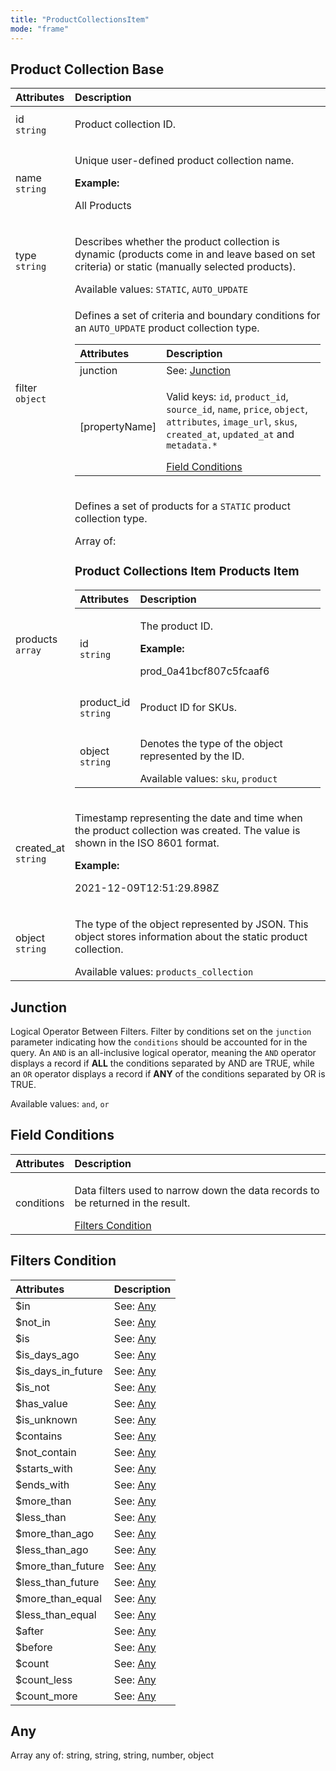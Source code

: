 ```yaml
---
title: "ProductCollectionsItem"
mode: "frame"
---
```


<h2>Product Collection Base</h2>
<table>
  <thead>
    <tr>
      <th align="left">Attributes</th>
      <th align="left">Description</th>
    </tr>
  </thead>
  <tbody>
    <tr>
      <td align="left">
        id
        <br>
        <code>string</code>
      </td>
      <td align="left">
        <p>Product collection ID.</p>
      </td>
    </tr>
    <tr>
      <td align="left">
        name
        <br>
        <code>string</code>
      </td>
      <td align="left">
        <p>Unique user-defined product collection name.</p>
        <strong>Example:</strong>
        <p>All Products</p>
      </td>
    </tr>
    <tr>
      <td align="left">
        type
        <br>
        <code>string</code>
      </td>
      <td align="left">
        <p>Describes whether the product collection is dynamic (products come in and leave based on set criteria) or static (manually selected products).</p>
        Available values:
        <code>STATIC</code>,
        <code>AUTO_UPDATE</code>
      </td>
    </tr>
    <tr>
      <td align="left">
        filter
        <br>
        <code>object</code>
      </td>
      <td align="left">
        <p>
          Defines a set of criteria and boundary conditions for an
          <code>AUTO_UPDATE</code>
          product collection type.
        </p>
        <table>
          <thead>
            <tr>
              <th style="text-align:left">Attributes</th>
              <th style="text-align:left">Description</th>
            </tr>
          </thead>
          <tbody>
            <tr>
              <td style="text-align:left">junction</td>
              <td style="text-align:left">
                See:
                <a href="#junction">Junction</a>
              </td>
            </tr>
            <tr>
              <td style="text-align:left">[propertyName]</td>
              <td style="text-align:left">
                <p>
                  Valid keys:
                  <code>id</code>,
                  <code>product_id</code>,
                  <code>source_id</code>,
                  <code>name</code>,
                  <code>price</code>,
                  <code>object</code>,
                  <code>attributes</code>,
                  <code>image_url</code>,
                  <code>skus</code>,
                  <code>created_at</code>,
                  <code>updated_at</code>
                  and
                  <code>metadata.*</code>
                </p>
                <a href="#field-conditions">Field Conditions</a>
              </td>
            </tr>
          </tbody>
        </table>
      </td>
    </tr>
    <tr>
      <td align="left">
        products
        <br>
        <code>array</code>
      </td>
      <td align="left">
        <p>
          Defines a set of products for a
          <code>STATIC</code>
          product collection type.
        </p>
        Array of:
        <h3>Product Collections Item Products Item</h3>
        <table>
          <thead>
            <tr>
              <th style="text-align:left">Attributes</th>
              <th style="text-align:left">Description</th>
            </tr>
          </thead>
          <tbody>
            <tr>
              <td style="text-align:left">
                id
                <br>
                <code>string</code>
              </td>
              <td style="text-align:left">
                <p>The product ID.</p>
                <strong>Example:</strong>
                <p>prod_0a41bcf807c5fcaaf6</p>
              </td>
            </tr>
            <tr>
              <td style="text-align:left">
                product_id
                <br>
                <code>string</code>
              </td>
              <td style="text-align:left">
                <p>Product ID for SKUs.</p>
              </td>
            </tr>
            <tr>
              <td style="text-align:left">
                object
                <br>
                <code>string</code>
              </td>
              <td style="text-align:left">
                <p>Denotes the type of the object represented by the ID.</p>
                Available values:
                <code>sku</code>,
                <code>product</code>
              </td>
            </tr>
          </tbody>
        </table>
      </td>
    </tr>
    <tr>
      <td align="left">
        created_at
        <br>
        <code>string</code>
      </td>
      <td align="left">
        <p>Timestamp representing the date and time when the product collection was created. The value is shown in the ISO 8601 format.</p>
        <strong>Example:</strong>
        <p>2021-12-09T12:51:29.898Z</p>
      </td>
    </tr>
    <tr>
      <td align="left">
        object
        <br>
        <code>string</code>
      </td>
      <td align="left">
        <p>The type of the object represented by JSON. This object stores information about the static product collection.</p>
        Available values:
        <code>products_collection</code>
      </td>
    </tr>
  </tbody>
</table>
<h2>Junction</h2>
<p>
  Logical Operator Between Filters. Filter by conditions set on the
  <code>junction</code>
  parameter indicating how the
  <code>conditions</code>
  should be accounted for in the query. An
  <code>AND</code>
  is an all-inclusive logical operator, meaning the
  <code>AND</code>
  operator displays a record if
  <strong>ALL</strong>
  the conditions separated by AND are TRUE, while an
  <code>OR</code>
  operator displays a record if
  <strong>ANY</strong>
  of the conditions separated by OR is TRUE.
</p>
<p>
  Available values:
  <code>and</code>,
  <code>or</code>
</p>
<h2>Field Conditions</h2>
<table>
  <thead>
    <tr>
      <th align="left">Attributes</th>
      <th align="left">Description</th>
    </tr>
  </thead>
  <tbody>
    <tr>
      <td align="left">conditions</td>
      <td align="left">
        <p>Data filters used to narrow down the data records to be returned in the result.</p>
        <a href="#filters-condition">Filters Condition</a>
      </td>
    </tr>
  </tbody>
</table>
<h2>Filters Condition</h2>
<table>
  <thead>
    <tr>
      <th align="left">Attributes</th>
      <th align="left">Description</th>
    </tr>
  </thead>
  <tbody>
    <tr>
      <td align="left">$in</td>
      <td align="left">
        See:
        <a href="#any">Any</a>
      </td>
    </tr>
    <tr>
      <td align="left">$not_in</td>
      <td align="left">
        See:
        <a href="#any">Any</a>
      </td>
    </tr>
    <tr>
      <td align="left">$is</td>
      <td align="left">
        See:
        <a href="#any">Any</a>
      </td>
    </tr>
    <tr>
      <td align="left">$is_days_ago</td>
      <td align="left">
        See:
        <a href="#any">Any</a>
      </td>
    </tr>
    <tr>
      <td align="left">$is_days_in_future</td>
      <td align="left">
        See:
        <a href="#any">Any</a>
      </td>
    </tr>
    <tr>
      <td align="left">$is_not</td>
      <td align="left">
        See:
        <a href="#any">Any</a>
      </td>
    </tr>
    <tr>
      <td align="left">$has_value</td>
      <td align="left">
        See:
        <a href="#any">Any</a>
      </td>
    </tr>
    <tr>
      <td align="left">$is_unknown</td>
      <td align="left">
        See:
        <a href="#any">Any</a>
      </td>
    </tr>
    <tr>
      <td align="left">$contains</td>
      <td align="left">
        See:
        <a href="#any">Any</a>
      </td>
    </tr>
    <tr>
      <td align="left">$not_contain</td>
      <td align="left">
        See:
        <a href="#any">Any</a>
      </td>
    </tr>
    <tr>
      <td align="left">$starts_with</td>
      <td align="left">
        See:
        <a href="#any">Any</a>
      </td>
    </tr>
    <tr>
      <td align="left">$ends_with</td>
      <td align="left">
        See:
        <a href="#any">Any</a>
      </td>
    </tr>
    <tr>
      <td align="left">$more_than</td>
      <td align="left">
        See:
        <a href="#any">Any</a>
      </td>
    </tr>
    <tr>
      <td align="left">$less_than</td>
      <td align="left">
        See:
        <a href="#any">Any</a>
      </td>
    </tr>
    <tr>
      <td align="left">$more_than_ago</td>
      <td align="left">
        See:
        <a href="#any">Any</a>
      </td>
    </tr>
    <tr>
      <td align="left">$less_than_ago</td>
      <td align="left">
        See:
        <a href="#any">Any</a>
      </td>
    </tr>
    <tr>
      <td align="left">$more_than_future</td>
      <td align="left">
        See:
        <a href="#any">Any</a>
      </td>
    </tr>
    <tr>
      <td align="left">$less_than_future</td>
      <td align="left">
        See:
        <a href="#any">Any</a>
      </td>
    </tr>
    <tr>
      <td align="left">$more_than_equal</td>
      <td align="left">
        See:
        <a href="#any">Any</a>
      </td>
    </tr>
    <tr>
      <td align="left">$less_than_equal</td>
      <td align="left">
        See:
        <a href="#any">Any</a>
      </td>
    </tr>
    <tr>
      <td align="left">$after</td>
      <td align="left">
        See:
        <a href="#any">Any</a>
      </td>
    </tr>
    <tr>
      <td align="left">$before</td>
      <td align="left">
        See:
        <a href="#any">Any</a>
      </td>
    </tr>
    <tr>
      <td align="left">$count</td>
      <td align="left">
        See:
        <a href="#any">Any</a>
      </td>
    </tr>
    <tr>
      <td align="left">$count_less</td>
      <td align="left">
        See:
        <a href="#any">Any</a>
      </td>
    </tr>
    <tr>
      <td align="left">$count_more</td>
      <td align="left">
        See:
        <a href="#any">Any</a>
      </td>
    </tr>
  </tbody>
</table>
<h2>Any</h2>
<p>Array any of: string, string, string, number, object</p>